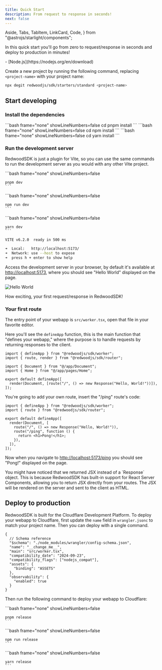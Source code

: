 ```yaml
---
title: Quick Start
description: From request to response in seconds!
next: false
---
```


  Aside,
  Tabs,
  TabItem,
  LinkCard,
  Code,
} from "@astrojs/starlight/components";

In this quick start you'll go from zero to request/response in seconds and deploy to production in minutes!

<Aside type="note" title="System requirements">
  - [Node.js](https://nodejs.org/en/download)
</Aside>

Create a new project by running the following command, replacing `<project-name>` with your project name:

```bash showLineNumbers=false
npx degit redwoodjs/sdk/starters/standard <project-name>
```

## Start developing

### Install the dependencies

<Tabs syncKey="package-manager">
  <TabItem label="pnpm">
    ```bash frame="none" showLineNumbers=false
    cd <project-name>
    pnpm install
    ```
  </TabItem>
  <TabItem label="npm">
    ```bash frame="none" showLineNumbers=false  
    cd <project-name>
    npm install
    ```
  </TabItem>
  <TabItem label="yarn">
    ```bash frame="none" showLineNumbers=false
    cd <project-name>
    yarn install
    ```
  </TabItem>
</Tabs>

### Run the development server

RedwoodSDK is just a plugin for Vite, so you can use the same commands to run the development server as you would with any other Vite project.

<Tabs syncKey="package-manager">
  <TabItem label="pnpm">
    ```bash frame="none" showLineNumbers=false

    pnpm dev
    ```

  </TabItem>
  <TabItem label="npm">
    ```bash frame="none" showLineNumbers=false

    npm run dev
    ```

  </TabItem>
  <TabItem label="yarn">
    ```bash frame="none" showLineNumbers=false
    
    yarn dev
    ```
  </TabItem>
</Tabs>

```bash frame="none" showLineNumbers=false
VITE v6.2.0  ready in 500 ms

➜  Local:   http://localhost:5173/
➜  Network: use --host to expose
➜  press h + enter to show help
```

Access the development server in your browser, by default it's available at [http://localhost:5173](http://localhost:5173),
where you should see "Hello World" displayed on the page.

![Hello World](./images/hello-world.png)

How exciting, your first request/response in RedwoodSDK!

### Your first route

The entry point of your webapp is `src/worker.tsx`, open that file in your favorite editor.

Here you'll see the `defineApp` function, this is the main function that "defines your webapp," where the purpose is to handle requests by returning responses to the client.

```tsx title="src/worker.tsx" showLineNumbers=false "defineApp"
import { defineApp } from "@redwoodjs/sdk/worker";
import { route, render } from "@redwoodjs/sdk/router";

import { Document } from "@/app/Document";
import { Home } from "@/app/pages/Home";

export default defineApp([
  render(Document, [route("/", () => new Response("Hello, World!"))]),
]);
```

You're going to add your own route, insert the "/ping" route's code:

```tsx title="src/worker.tsx" ins={7-9} showLineNumbers=false
import { defineApp } from "@redwoodjs/sdk/worker";
import { route } from "@redwoodjs/sdk/router";

export default defineApp([
  render(Document, [
    route("/", () => new Response("Hello, World!")),
    route("/ping", function () {
      return <h1>Pong!</h1>;
    }),
  ]),
]);
```

Now when you navigate to [http://localhost:5173/ping](http://localhost:5173/ping) you should see "Pong!" displayed on the page.

<Aside type="tip">
  You might have noticed that we returned JSX instead of a `Response` object.
  This is because RedwoodSDK has built-in support for React Server Components,
  allowing you to return JSX directly from your routes. The JSX will be rendered
  on the server and sent to the client as HTML.
</Aside>

## Deploy to production

RedwoodSDK is built for the Cloudflare Development Platform. To deploy your webapp to Cloudflare, first update the `name` field in `wrangler.jsonc` to match your project name. Then you can deploy with a single command.

```jsonc title="wrangler.jsonc" del="__change_me__"
{
  // Schema reference
  "$schema": "./node_modules/wrangler/config-schema.json",
  "name": "__change_me__",
  "main": "src/worker.tsx",
  "compatibility_date": "2024-09-23",
  "compatibility_flags": ["nodejs_compat"],
  "assets": {
    "binding": "ASSETS"
  },
  "observability": {
    "enabled": true
  }
}
```

Then run the following command to deploy your webapp to Cloudflare:

<Tabs syncKey="package-manager">
  <TabItem label="pnpm">
    ```bash frame="none" showLineNumbers=false
    
    pnpm release
    ```
  </TabItem>
  <TabItem label="npm">
    ```bash frame="none" showLineNumbers=false

    npm run release
    ```

  </TabItem>
  <TabItem label="yarn">
    ```bash frame="none" showLineNumbers=false
    
    yarn release
    ```
  </TabItem>
</Tabs>

<LinkCard
  title="What's next?"
  description="Learn everything you need to know to build webapps with Redwood!"
  href="/core/overview"
/>
